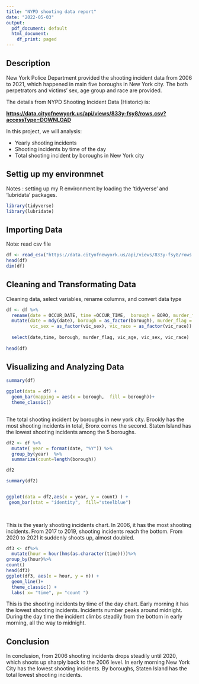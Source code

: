 ```yaml
---
title: "NYPD shooting data report"
date: "2022-05-03"
output:
  pdf_document: default
  html_document:
    df_print: paged
---
```


## Description

New York Police Department provided the shooting incident data from 2006 to 2021, which happened in main five boroughs in New York city. The both perpetrators and victims' sex, age group and race are provided. 

The details from NYPD Shooting Incident Data (Historic)  is:

**<https://data.cityofnewyork.us/api/views/833y-fsy8/rows.csv?accessType=DOWNLOAD>**

In this project, we will analysis:

* Yearly shooting incidents
* Shooting incidents by time of the day
* Total shooting incident by boroughs in New York city

## Settig up  my environmnet 

Notes : setting up my R environment by loading the 'tidyverse' and 'lubridata' packages.

```r
library(tidyverse)
library(lubridate)
```
## Importing Data 

Note: read csv file

```r
df <- read_csv("https://data.cityofnewyork.us/api/views/833y-fsy8/rows.csv?accessType=DOWNLOAD")
head(df)
dim(df)
```

## Cleaning and Transformating Data


Cleaning data, select variables, rename columns, and convert data type


```r
df <- df %>% 
  rename(date = OCCUR_DATE, time =OCCUR_TIME,  borough = BORO, murder_flag = STATISTICAL_MURDER_FLAG, vic_age = VIC_AGE_GROUP, vic_sex = VIC_SEX, vic_race = VIC_RACE) %>% 
  mutate(date = mdy(date), borough = as_factor(borough), murder_flag = as.factor(murder_flag), vic_age = as_factor(vic_age), 
         vic_sex = as_factor(vic_sex), vic_race = as_factor(vic_race)) %>% 
  
  select(date,time, borough, murder_flag, vic_age, vic_sex, vic_race)
  
head(df)
```

## Visualizing and Analyzing Data


```r

summary(df)

```
```r
ggplot(data = df) +
  geom_bar(mapping = aes(x = borough,  fill = borough))+
  theme_classic() 
  

```
The total shooting incident by boroughs in new york city. Brookly has the most shooting  incidents in total, Bronx comes the second. Staten Island has the lowest shooting incidents among the 5 boroughs. 

```r

df2 <- df %>%
  mutate( year = format(date, "%Y")) %>%
  group_by(year)  %>%
  summarize(count=length(borough))

df2

summary(df2)


ggplot(data = df2,aes(x = year, y = count) ) +
 geom_bar(stat = "identity",  fill="steelblue") 
  
 

```
This is the yearly shooting incidents chart. In 2006, it has the most shooting incidents. From 2017 to 2019, shooting incidents reach the bottom. From 2020 to 2021 it suddenly shoots up, almost doubled.

```r
df3 <- df%>%
  mutate(hour = hour(hms(as.character(time))))%>%
group_by(hour)%>%
count()
head(df3)
ggplot(df3, aes(x = hour, y = n)) +
  geom_line()+
  theme_classic() +
  labs( x= "time", y= "count ")
```
This is the shooting incidents by time of the day chart. Early morning it has the lowest shooting incidents. Incidents number peaks around midnight.  During the day time the incident climbs steadily from the bottom in early morning, all the way to midnight.

## Conclusion
In conclusion, from 2006 shooting incidents drops steadily until 2020, which shoots up sharply back to the 2006 level. In early morning New York City has the lowest shooting incidents. By boroughs, Staten Island has the total lowest shooting incidents. 
